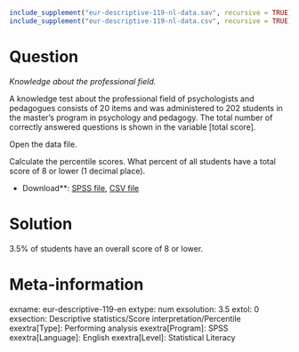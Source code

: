 ```r
include_supplement("eur-descriptive-119-nl-data.sav", recursive = TRUE)
include_supplement("eur-descriptive-119-nl-data.csv", recursive = TRUE)
```


Question
========
*Knowledge about the professional field.*

A knowledge test about the professional field of psychologists and pedagogues consists of 20 items and was administered to 202 students in the master's program in psychology and pedagogy. The total number of correctly answered questions is shown in the variable [total score].

Open the data file.

Calculate the percentile scores. What percent of all students have a total score of 8 or lower (1 decimal place).

* Download**: [SPSS file](eur-descriptive-119-nl-data.sav), [CSV file](eur-descriptive-119-nl-data.csv)

Solution
========
3.5% of students have an overall score of 8 or lower.

Meta-information
================
exname: eur-descriptive-119-en
extype: num
exsolution: 3.5
extol: 0
exsection: Descriptive statistics/Score interpretation/Percentile
exextra[Type]: Performing analysis
exextra[Program]: SPSS
exextra[Language]: English
exextra[Level]: Statistical Literacy
